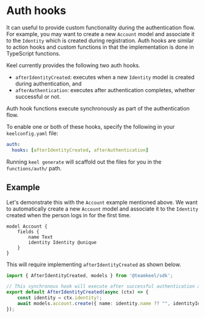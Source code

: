 # Auth hooks

It can useful to provide custom functionality during the authentication flow.  For example, you may want to create a new `Account` model and associate it to the `Identity` which is created during registration.  Auth hooks are similar to action hooks and custom functions in that the implementation is done in TypeScript functions.

Keel currently provides the following two auth hooks.
 - `afterIdentityCreated`: executes when a new `Identity` model is created during authentication, and
 - `afterAuthentication`: executes after authentication completes, whether successful or not.


<Callout type="info">
  Auth hook functions execute synchronously as part of the authentication flow.
</Callout>

To enable one or both of these hooks, specify the following in your `keelconfig.yaml` file:

```yaml
auth:
  hooks: [afterIdentityCreated, afterAuthentication]
```

Running `keel generate` will scaffold out the files for you in the `functions/auth/` path.

## Example

Let's demonstrate this with the `Account` example mentioned above. We want to automatically create a new `Account` model and associate it to the `Identity` created when the person logs in for the first time.

```keel
model Account {
    fields {
        name Text
        identity Identity @unique
    }
}
```

This will require implementing `afterIdentityCreated` as shown below.

```typescript
import { AfterIdentityCreated, models } from '@teamkeel/sdk';

// This synchronous hook will execute after successful authentication and a new identity record created
export default AfterIdentityCreated(async (ctx) => {
    const identity = ctx.identity!;
    await models.account.create({ name: identity.name ?? "", identityId: identity.id });
});
```